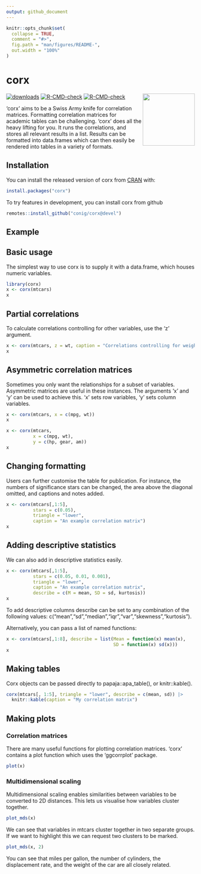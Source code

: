 ```yaml
---
output: github_document
---
```


<!-- README.md is generated from README.Rmd. Please edit that file -->

```r
knitr::opts_chunk$set(
  collapse = TRUE,
  comment = "#>",
  fig.path = "man/figures/README-",
  out.width = "100%"
)
```

# corx

<!-- badges: start -->
<img src='man/figures/logo.png' align="right" height="139" />

[![downloads](https://cranlogs.r-pkg.org/badges/grand-total/corx)](https://cran.r-project.org/package=corx)
[![R-CMD-check](https://github.com/conig/corx/workflows/R-CMD-check/badge.svg)](https://github.com/conig/corx/actions)
[![R-CMD-check](https://github.com/conig/corx/actions/workflows/R-CMD-check.yaml/badge.svg)](https://github.com/conig/corx/actions/workflows/R-CMD-check.yaml)
<!-- badges: end -->

'corx' aims to be a Swiss Army knife for correlation matrices. Formatting correlation matrices for academic tables can be challenging. 'corx' does all the heavy lifting for you. It runs the correlations, and stores all relevant results in a list. Results can be formatted into data.frames which can then easily be rendered into tables in a variety of formats.

## Installation

You can install the released version of corx from [CRAN](https://CRAN.R-project.org) with:

``` r
install.packages("corx")
```

To try features in development, you can install corx from github

```r
remotes::install_github("conig/corx@devel")
```



## Example

## Basic usage

The simplest way to use corx is to supply it with a data.frame, which houses numeric variables.

```r
library(corx)
x <- corx(mtcars)
x
```

## Partial correlations

To calculate correlations controlling for other variables, use the 'z' argument.

```r
x <- corx(mtcars, z = wt, caption = "Correlations controlling for weight")
x
```

## Asymmetric correlation matrices

Sometimes you only want the relationships for a subset of variables. Asymmetric matrices are useful in these instances. The arguments 'x' and 'y' can be used to achieve this. 'x' sets row variables, 'y' sets column variables.

```r
x <- corx(mtcars, x = c(mpg, wt))
x
```

```r
x <- corx(mtcars,
          x = c(mpg, wt),
          y = c(hp, gear, am))
x
```

## Changing formatting

Users can further customise the table for publication. For instance, the numbers of significance stars can be changed, the area above the diagonal omitted, and captions and notes added.

```r
x <- corx(mtcars[,1:5],
          stars = c(0.05),
          triangle = "lower",
          caption = "An example correlation matrix")
x
```

## Adding descriptive statistics

We can also add in descriptive statistics easily.

```r
x <- corx(mtcars[,1:5],
          stars = c(0.05, 0.01, 0.001),
          triangle = "lower",
          caption = "An example correlation matrix",
          describe = c(M = mean, SD = sd, kurtosis))
x          
```

To add descriptive columns describe can be set to any combination of the following values: c("mean","sd","median","iqr","var","skewness","kurtosis").

Alternatively, you can pass a list of named functions:

```r
x <- corx(mtcars[,1:8], describe = list(Mean = function(x) mean(x),
                                        SD = function(x) sd(x)))
x
```

## Making tables

Corx objects can be passed directly to papaja::apa_table(), or knitr::kable().

```r
corx(mtcars[, 1:5], triangle = "lower", describe = c(mean, sd)) |>
  knitr::kable(caption = "My correlation matrix")
```

## Making plots

### Correlation matrices

There are many useful functions for plotting correlation matrices. 'corx' contains a plot function which uses the 'ggcorrplot' package.

```r
plot(x)
```

### Multidimensional scaling

Multidimensional scaling enables similarities between variables to be converted to 2D distances. This lets us visualise how variables cluster together.

```r
plot_mds(x)
```

We can see that variables in mtcars cluster together in two separate groups.
If we want to highlight this we can request two clusters to be marked.

```r
plot_mds(x, 2)
```

You can see that miles per gallon, the number of cylinders, the displacement rate, and the weight of the car are all closely related.
